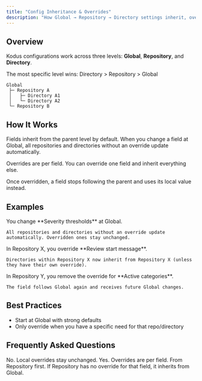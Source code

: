 ```yaml
---
title: "Config Inheritance & Overrides"
description: "How Global → Repository → Directory settings inherit, override, and propagate."
---
```


## Overview

Kodus configurations work across three levels: **Global**, **Repository**, and **Directory**.

<Note>
The most specific level wins: Directory > Repository > Global
</Note>

```
Global
 ├─ Repository A
 │   ├─ Directory A1
 │   └─ Directory A2
 └─ Repository B
```

## How It Works

Fields inherit from the parent level by default. When you change a field at Global, all repositories and directories without an override update automatically.

<Info>
Overrides are per field. You can override one field and inherit everything else.
</Info>

Once overridden, a field stops following the parent and uses its local value instead.

## Examples

<Tabs>
  <Tab title="Global change propagates">
    You change **Severity thresholds** at Global.
    
    All repositories and directories without an override update automatically. Overridden ones stay unchanged.
  </Tab>

  <Tab title="Repository override">
    In Repository X, you override **Review start message**.
    
    Directories within Repository X now inherit from Repository X (unless they have their own override).
  </Tab>

  <Tab title="Return to inheritance">
    In Repository Y, you remove the override for **Active categories**.
    
    The field follows Global again and receives future Global changes.
  </Tab>
</Tabs>

## Best Practices

- Start at Global with strong defaults
- Only override when you have a specific need for that repo/directory

## Frequently Asked Questions

<AccordionGroup>
  <Accordion title="If I change something at Global, will it break my local adjustments?">
    No. Local overrides stay unchanged.
  </Accordion>

  <Accordion title="Can I override just one field and inherit the rest?">
    Yes. Overrides are per field.
  </Accordion>

  <Accordion title="Does a Directory inherit from Repository or Global?">
    From Repository first. If Repository has no override for that field, it inherits from Global.
  </Accordion>
</AccordionGroup>

